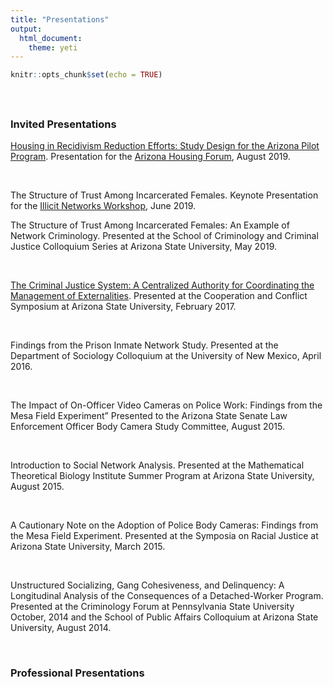```yaml
---
title: "Presentations"
output: 
  html_document:
    theme: yeti
---
```


```r
knitr::opts_chunk$set(echo = TRUE)
```

<br>

##  {.tabset .tabset-fade .tabset-pills} 

### Invited Presentations 

[Housing in Recidivism Reduction Efforts: Study Design for the Arizona Pilot Program](https://github.com/jacobtnyoung/jacobtnyoung.github.io/raw/master/_presentations/housing_forum_presentation_young.pdf). Presentation for the [Arizona Housing Forum](https://housing.az.gov/2019-arizona-housing-forum/overview), August 2019.  

<br>

The Structure of Trust Among Incarcerated Females. Keynote Presentation for the [Illicit Networks Workshop](https://illicitnetworksworkshop.com/), June 2019.  

The Structure of Trust Among Incarcerated Females: An Example of Network Criminology. Presented at the School of Criminology and Criminal Justice Colloquium Series at Arizona State University, May 2019.  

<br>

[The Criminal Justice System: A Centralized Authority for Coordinating the Management of Externalities](https://vimeo.com/205621861). Presented at the Cooperation and Conflict Symposium at Arizona State University, February 2017.  

<br>

Findings from the Prison Inmate Network Study. Presented at the Department of Sociology Colloquium at the University of New Mexico, April 2016.  

<br>


The Impact of On-Officer Video Cameras on Police Work: Findings from the Mesa Field Experiment” Presented to the Arizona State Senate Law Enforcement Officer Body Camera Study Committee, August 2015.

<br>

Introduction to Social Network Analysis. Presented at the Mathematical Theoretical Biology Institute Summer Program at Arizona State University, August 2015.

<br>

A Cautionary Note on the Adoption of Police Body Cameras: Findings from the Mesa Field Experiment. Presented at the Symposia on Racial Justice at Arizona State University, March 2015.

<br>


Unstructured Socializing, Gang Cohesiveness, and Delinquency: A Longitudinal Analysis of the Consequences of a Detached-Worker Program. Presented at the Criminology Forum at Pennsylvania State University October, 2014 and the School of Public Affairs Colloquium at Arizona State University, August 2014.

<br>

### Professional Presentations
